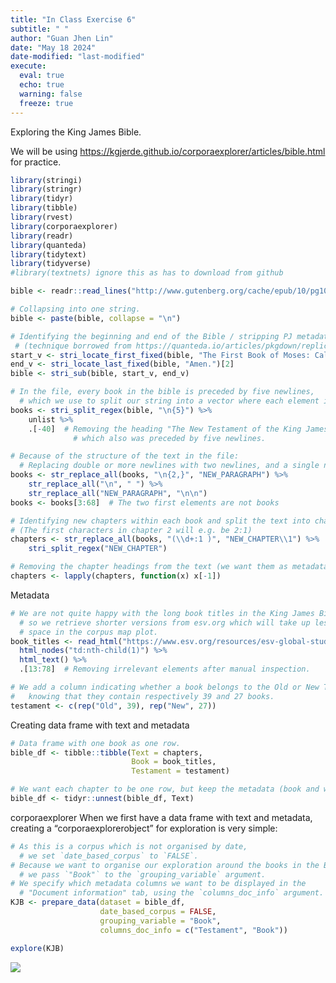 ```yaml
---
title: "In Class Exercise 6"
subtitle: " "
author: "Guan Jhen Lin"
date: "May 18 2024"
date-modified: "last-modified"
execute: 
  eval: true
  echo: true
  warning: false
  freeze: true
---
```


Exploring the King James Bible.

We will be using <https://kgjerde.github.io/corporaexplorer/articles/bible.html> for practice.

```r
library(stringi)
library(stringr)
library(tidyr)
library(tibble)
library(rvest)
library(corporaexplorer)
library(readr)
library(quanteda)
library(tidytext)
library(tidyverse)
#library(textnets) ignore this as has to download from github
```

```r
bible <- readr::read_lines("http://www.gutenberg.org/cache/epub/10/pg10.txt")
```

```r
# Collapsing into one string.
bible <- paste(bible, collapse = "\n")

# Identifying the beginning and end of the Bible / stripping PJ metadata
 # (technique borrowed from https://quanteda.io/articles/pkgdown/replication/digital-humanities.html).
start_v <- stri_locate_first_fixed(bible, "The First Book of Moses: Called Genesis")[1]
end_v <- stri_locate_last_fixed(bible, "Amen.")[2]
bible <- stri_sub(bible, start_v, end_v)

# In the file, every book in the bible is preceded by five newlines,
  # which we use to split our string into a vector where each element is a book.
books <- stri_split_regex(bible, "\n{5}") %>%
    unlist %>%
    .[-40]  # Removing the heading "The New Testament of the King James Bible",
              # which also was preceded by five newlines.

# Because of the structure of the text in the file:
  # Replacing double or more newlines with two newlines, and a single newline with space.
books <- str_replace_all(books, "\n{2,}", "NEW_PARAGRAPH") %>%
    str_replace_all("\n", " ") %>%
    str_replace_all("NEW_PARAGRAPH", "\n\n")
books <- books[3:68]  # The two first elements are not books

# Identifying new chapters within each book and split the text into chapters.
# (The first characters in chapter 2 will e.g. be 2:1)
chapters <- str_replace_all(books, "(\\d+:1 )", "NEW_CHAPTER\\1") %>%
    stri_split_regex("NEW_CHAPTER")

# Removing the chapter headings from the text (we want them as metadata).
chapters <- lapply(chapters, function(x) x[-1])
```

Metadata

```r
# We are not quite happy with the long book titles in the King James Bible,
  # so we retrieve shorter versions from esv.org which will take up less
  # space in the corpus map plot.
book_titles <- read_html("https://www.esv.org/resources/esv-global-study-bible/list-of-abbreviations") %>%
  html_nodes("td:nth-child(1)") %>%
  html_text() %>%
  .[13:78]  # Removing irrelevant elements after manual inspection.

# We add a column indicating whether a book belongs to the Old or New Testament,
#   knowing that they contain respectively 39 and 27 books.
testament <- c(rep("Old", 39), rep("New", 27))
```

Creating data frame with text and metadata

```r
# Data frame with one book as one row.
bible_df <- tibble::tibble(Text = chapters,
                           Book = book_titles,
                           Testament = testament)

# We want each chapter to be one row, but keep the metadata (book and which testament).
bible_df <- tidyr::unnest(bible_df, Text)
```

corporaexplorer When we first have a data frame with text and metadata, creating a “corporaexplorerobject” for exploration is very simple:

```r
# As this is a corpus which is not organised by date,
  # we set `date_based_corpus` to `FALSE`.
# Because we want to organise our exploration around the books in the Bible,
  # we pass `"Book"` to the `grouping_variable` argument.
# We specify which metadata columns we want to be displayed in the
  # "Document information" tab, using the `columns_doc_info` argument.
KJB <- prepare_data(dataset = bible_df,
                    date_based_corpus = FALSE,
                    grouping_variable = "Book",
                    columns_doc_info = c("Testament", "Book"))
```

```r
explore(KJB)
```

![](images/KJB_moses_new_doc.png)
